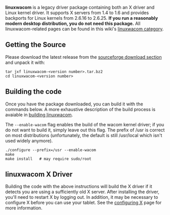 '''linuxwacom''' is a legacy driver package containing both an X driver and Linux kernel driver. It supports X servers from 1.4 to 1.6 and provides backports for Linux kernels from 2.6.16 to 2.6.25. '''If you run a reasonably modern desktop distribution, you do not need this package.''' All linuxwacom-related pages can be found in this wiki's [[:Category:Linuxwacom|linuxwacom category]].

== Getting the Source ==
Please download the latest release from the [https://sourceforge.net/projects/linuxwacom/files/linuxwacom/ sourceforge download section] and unpack it with:

<pre>
tar jxf linuxwacom-<version number>.tar.bz2
cd linuxwacom-<version number>
</pre>

<!-- Add instructions that work before uncommenting this (or verify 'building the code' works as-is)
Alternatively, pre-release code is available at the [http://linuxwacom.git.sourceforge.net/git/gitweb.cgi?p=linuxwacom/linuxwacom;a=summary linuxwacom git repository]:
<pre>
git clone git://git.code.sf.net/p/linuxwacom/code linuxwacom
cd linuxwacom
</pre>
-->
== Building the code ==
Once you have the package downloaded, you can build it with the commands below. A more exhaustive description of the build process is avaiable in [[building linuxwacom]].

The <code>--enable-wacom</code> flag enables the build of the wacom kernel driver; if you do not want to build it, simply leave out this flag. The prefix of /usr is correct on most distributions (unfortunately, the default is still /usr/local which isn't used widely anymore).

<pre>
./configure --prefix=/usr --enable-wacom
make
make install   # may require sudo/root
</pre>

== linuxwacom X Driver ==
Building the code with the above instructions will build the X driver if it detects you are using a sufficiently old X server. After installing the driver, you'll need to restart X by logging out. In addition, it may be necessary to configure X before you can use your tablet. See the [[configuring X]] page for more information.